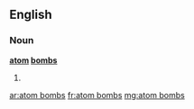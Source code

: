 ==English==

===Noun===
'''[[atom]] [[bomb]]s'''

# {{plural of|atom bomb}}

[[ar:atom bombs]]
[[fr:atom bombs]]
[[mg:atom bombs]]